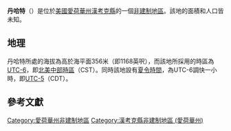 {{noteTA
|G1=USState
|G2=地名
|G3=Unit
}}
{{Infobox settlement
|official_name            = 丹哈特
|native_name = Denhart
|settlement_type          = [[非建制地區|非建制地區]]
|image_skyline            = 
|imagesize                = 
|image_map                = 
|mapsize                  = 
|pushpin_map              = USA Iowa
|pushpin_label            = 丹哈特
|pushpin_label_position   = top
|pushpin_map_caption      = 丹哈特在愛荷華州的位置
|subdivision_type         = [[世界政區索引|國家]]
|subdivision_type1        = [[美国州份|州份]]
|subdivision_type2        = [[愛荷華州行政区划|縣]]
|subdivision_name         = [[美国|美国]]
|subdivision_name1        = [[愛荷華州|愛荷華州]]
|subdivision_name2        = [[漢考克縣_(愛荷華州)|漢考克縣]]
|elevation_ft             = 1168
|elevation_m              = 356
|area_total_km2           = 
|area_total_sq_mi         = 
|area_land_km2            = 
|area_land_sq_mi          = 
|area_water_km2           = 
|area_water_sq_mi         = 
|population_as_of         = 2010
|population_footnotes     = 
|population_total         = 
|population_metro         = 
|population_density_km2   = auto
|population_density_sq_mi = auto
|timezone                 = [[北美中部时区|北美中部时区]]
|utc_offset               = -6
|coordinates              = {{coord|42|57|58|N|93|52|10|W|display=inline,title}}
| coor_pinpoint           = 
| coordinates_footnotes   = 
|timezone_DST             = CDT
|utc_offset_DST           = -5
|postal_code_type         = [[美國郵區編號|郵區編號]]
|postal_code              = 
|area_code                = {{link-en|电话区号641|Area code 641|641}}
|blank_name = [[地名信息系统|GNIS ID]]
|blank_info = 464516<ref name="GNIS">{{cite gnis|464516|Denhart}}</ref>
}}
'''丹哈特'''（{{lang-en|Denhart}}）是位於[[美國|美國]][[愛荷華州|愛荷華州]][[漢考克縣_(愛荷華州)|漢考克縣]]的一個[[非建制地區|非建制地區]]。該地的面積和人口皆未知。

== 地理 ==
丹哈特所處的海拔為高於海平面356米（即1168英呎），而該地所採用的時區為[[UTC-6|UTC-6]]，即[[北美中部時區|北美中部時區]]（CST）。同時該地設有[[夏令時間|夏令時間]]，為UTC-6調快一小時，即[[UTC-5|UTC-5]]（CDT）。

== 參考文獻 ==
{{reflist}}

{{漢考克縣 (愛荷華州)}}

{{DEFAULTSORT:Denhart}}
[[Category:愛荷華州非建制地區|Category:愛荷華州非建制地區]]
[[Category:漢考克縣非建制地區_(愛荷華州)|Category:漢考克縣非建制地區 (愛荷華州)]]

{{Iowa-geo-stub}}